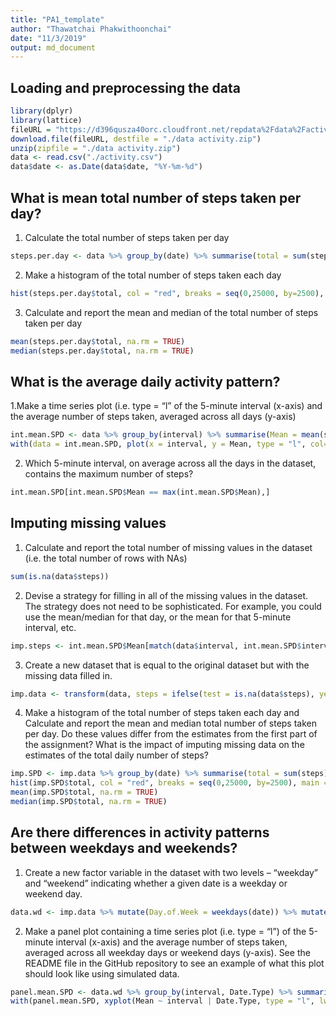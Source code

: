 ```yaml
---
title: "PA1_template"
author: "Thawatchai Phakwithoonchai"
date: "11/3/2019"
output: md_document
---
```


## Loading and preprocessing the data

```r
library(dplyr)
library(lattice)
fileURL = "https://d396qusza40orc.cloudfront.net/repdata%2Fdata%2Factivity.zip"
download.file(fileURL, destfile = "./data activity.zip")
unzip(zipfile = "./data activity.zip")
data <- read.csv("./activity.csv")
data$date <- as.Date(data$date, "%Y-%m-%d")
```

## What is mean total number of steps taken per day?
1. Calculate the total number of steps taken per day
```r
steps.per.day <- data %>% group_by(date) %>% summarise(total = sum(steps))
```

2. Make a histogram of the total number of steps taken each day
```r
hist(steps.per.day$total, col = "red", breaks = seq(0,25000, by=2500), main = "Total number of steps taken each day", xlab = "Steps taken each day", ylab = "Number of Days", xlim = c(0,25000), ylim = c(0, 20))
```

3. Calculate and report the mean and median of the total number of steps taken per day
```r
mean(steps.per.day$total, na.rm = TRUE)
median(steps.per.day$total, na.rm = TRUE)
```

## What is the average daily activity pattern?
1.Make a time series plot (i.e. type = "l" of the 5-minute interval (x-axis) and the average number of steps taken, averaged across all days (y-axis)
```r
int.mean.SPD <- data %>% group_by(interval) %>% summarise(Mean = mean(steps, na.rm = TRUE))
with(data = int.mean.SPD, plot(x = interval, y = Mean, type = "l", col="darkblue", lwd = 2, xlab = "5-minutes Interval", ylab = "Average steps"))
```

2. Which 5-minute interval, on average across all the days in the dataset, contains the maximum number of steps?
```r
int.mean.SPD[int.mean.SPD$Mean == max(int.mean.SPD$Mean),]
```

## Imputing missing values
1. Calculate and report the total number of missing values in the dataset (i.e. the total number of rows with NAs)
```r
sum(is.na(data$steps))
```

2. Devise a strategy for filling in all of the missing values in the dataset. The strategy does not need to be sophisticated. For example, you could use the mean/median for that day, or the mean for that 5-minute interval, etc.
```r
imp.steps <- int.mean.SPD$Mean[match(data$interval, int.mean.SPD$interval)]
```

3. Create a new dataset that is equal to the original dataset but with the missing data filled in.
```r
imp.data <- transform(data, steps = ifelse(test = is.na(data$steps), yes = imp.steps, no = data$steps))
```

4. Make a histogram of the total number of steps taken each day and Calculate and report the mean and median total number of steps taken per day. Do these values differ from the estimates from the first part of the assignment? What is the impact of imputing missing data on the estimates of the total daily number of steps?
```r
imp.SPD <- imp.data %>% group_by(date) %>% summarise(total = sum(steps))
hist(imp.SPD$total, col = "red", breaks = seq(0,25000, by=2500), main = "Total number of steps taken each day after missing values are imputed", xlab = "Steps taken each day", ylab = "Number of Days", xlim = c(0,25000), ylim = c(0, 30))
mean(imp.SPD$total, na.rm = TRUE)
median(imp.SPD$total, na.rm = TRUE)
```

## Are there differences in activity patterns between weekdays and weekends?
1. Create a new factor variable in the dataset with two levels – “weekday” and “weekend” indicating whether a given date is a weekday or weekend day.
```r
data.wd <- imp.data %>% mutate(Day.of.Week = weekdays(date)) %>% mutate(Date.Type = ifelse(Day.of.Week == "Saturday" | Day.of.Week == "Sunday", "Weekend", "Weekday"))
```

2. Make a panel plot containing a time series plot (i.e. type = "l") of the 5-minute interval (x-axis) and the average number of steps taken, averaged across all weekday days or weekend days (y-axis). See the README file in the GitHub repository to see an example of what this plot should look like using simulated data.
```r
panel.mean.SPD <- data.wd %>% group_by(interval, Date.Type) %>% summarise(Mean = mean(steps, na.rm = TRUE))
with(panel.mean.SPD, xyplot(Mean ~ interval | Date.Type, type = "l", lwd = 2, main = "Total Number of Steps taken each day: Weekday vs. Weekend", xlab = "5-minutes Interval", ylab = "Average Number of Steps", layout=(c(1,2))))
```